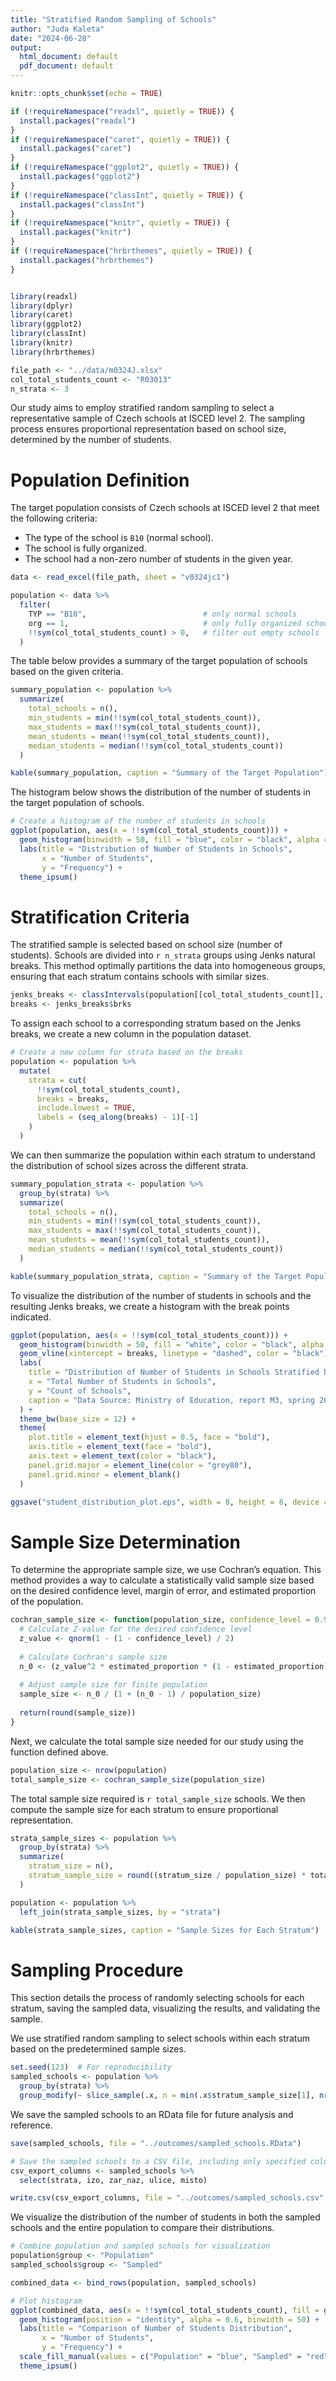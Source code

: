 ```yaml
---
title: "Stratified Random Sampling of Schools"
author: "Juda Kaleta"
date: "2024-06-28"
output:
  html_document: default
  pdf_document: default
---
```


```r
knitr::opts_chunk$set(echo = TRUE)

if (!requireNamespace("readxl", quietly = TRUE)) {
  install.packages("readxl")
}
if (!requireNamespace("caret", quietly = TRUE)) {
  install.packages("caret")
}
if (!requireNamespace("ggplot2", quietly = TRUE)) {
  install.packages("ggplot2")
}
if (!requireNamespace("classInt", quietly = TRUE)) {
  install.packages("classInt")
}
if (!requireNamespace("knitr", quietly = TRUE)) {
  install.packages("knitr")
}
if (!requireNamespace("hrbrthemes", quietly = TRUE)) {
  install.packages("hrbrthemes")
}


library(readxl)
library(dplyr)
library(caret)
library(ggplot2)
library(classInt)
library(knitr)
library(hrbrthemes)
```

```r
file_path <- "../data/m0324J.xlsx"
col_total_students_count <- "R03013"
n_strata <- 3
```

Our study aims to employ stratified random sampling to select a representative sample of Czech schools at ISCED level 2. The sampling process ensures proportional representation based on school size, determined by the number of students.

# Population Definition

The target population consists of Czech schools at ISCED level 2 that meet the following criteria:

-   The type of the school is `B10` (normal school).
-   The school is fully organized.
-   The school had a non-zero number of students in the given year.

```r
data <- read_excel(file_path, sheet = "v0324jc1")

population <- data %>%
  filter(
    TYP == "B10",                          # only normal schools
    org == 1,                              # only fully organized schools
    !!sym(col_total_students_count) > 0,   # filter out empty schools
  )
```

The table below provides a summary of the target population of schools based on the given criteria.

```r
summary_population <- population %>%
  summarize(
    total_schools = n(),
    min_students = min(!!sym(col_total_students_count)),
    max_students = max(!!sym(col_total_students_count)),
    mean_students = mean(!!sym(col_total_students_count)),
    median_students = median(!!sym(col_total_students_count))
  )

kable(summary_population, caption = "Summary of the Target Population")
```

The histogram below shows the distribution of the number of students in the target population of schools.

```r
# Create a histogram of the number of students in schools
ggplot(population, aes(x = !!sym(col_total_students_count))) +
  geom_histogram(binwidth = 50, fill = "blue", color = "black", alpha = 0.7) +
  labs(title = "Distribution of Number of Students in Schools",
       x = "Number of Students",
       y = "Frequency") +
  theme_ipsum()
```

# Stratification Criteria

The stratified sample is selected based on school size (number of students). Schools are divided into `r n_strata` groups using Jenks natural breaks. This method optimally partitions the data into homogeneous groups, ensuring that each stratum contains schools with similar sizes.

```r
jenks_breaks <- classIntervals(population[[col_total_students_count]], n = n_strata, style = "jenks")
breaks <- jenks_breaks$brks
```

To assign each school to a corresponding stratum based on the Jenks breaks, we create a new column in the population dataset.

```r
# Create a new column for strata based on the breaks
population <- population %>%
  mutate(
    strata = cut(
      !!sym(col_total_students_count), 
      breaks = breaks, 
      include.lowest = TRUE, 
      labels = (seq_along(breaks) - 1)[-1]
    )
  )
```

We can then summarize the population within each stratum to understand the distribution of school sizes across the different strata.

```r
summary_population_strata <- population %>%
  group_by(strata) %>%
  summarize(
    total_schools = n(),
    min_students = min(!!sym(col_total_students_count)),
    max_students = max(!!sym(col_total_students_count)),
    mean_students = mean(!!sym(col_total_students_count)),
    median_students = median(!!sym(col_total_students_count))
  )

kable(summary_population_strata, caption = "Summary of the Target Population by Strata")
```

To visualize the distribution of the number of students in schools and the resulting Jenks breaks, we create a histogram with the break points indicated.

```r
ggplot(population, aes(x = !!sym(col_total_students_count))) +
  geom_histogram(binwidth = 50, fill = "white", color = "black", alpha = 1) +
  geom_vline(xintercept = breaks, linetype = "dashed", color = "black") +
  labs(
    title = "Distribution of Number of Students in Schools Stratified by Jenks Breaks",
    x = "Total Number of Students in Schools",
    y = "Count of Schools",
    caption = "Data Source: Ministry of Education, report M3, spring 2024"
  ) +
  theme_bw(base_size = 12) +
  theme(
    plot.title = element_text(hjust = 0.5, face = "bold"),
    axis.title = element_text(face = "bold"),
    axis.text = element_text(color = "black"),
    panel.grid.major = element_line(color = "grey80"),
    panel.grid.minor = element_blank()
  )

ggsave("student_distribution_plot.eps", width = 8, height = 6, device = "eps")
```


# Sample Size Determination

To determine the appropriate sample size, we use Cochran's equation. This method provides a way to calculate a statistically valid sample size based on the desired confidence level, margin of error, and estimated proportion of the population.

```r
cochran_sample_size <- function(population_size, confidence_level = 0.95, margin_of_error = 0.05, estimated_proportion = 0.5) {
  # Calculate Z-value for the desired confidence level
  z_value <- qnorm(1 - (1 - confidence_level) / 2)
  
  # Calculate Cochran's sample size
  n_0 <- (z_value^2 * estimated_proportion * (1 - estimated_proportion)) / (margin_of_error^2)
  
  # Adjust sample size for finite population
  sample_size <- n_0 / (1 + (n_0 - 1) / population_size)
  
  return(round(sample_size))
}
```


Next, we calculate the total sample size needed for our study using the function defined above.

```r
population_size <- nrow(population)
total_sample_size <- cochran_sample_size(population_size)
```

The total sample size required is `r total_sample_size` schools. We then compute the sample size for each stratum to ensure proportional representation.

```r
strata_sample_sizes <- population %>%
  group_by(strata) %>%
  summarize(
    stratum_size = n(),
    stratum_sample_size = round((stratum_size / population_size) * total_sample_size)
  )

population <- population %>%
  left_join(strata_sample_sizes, by = "strata")

kable(strata_sample_sizes, caption = "Sample Sizes for Each Stratum")
```


# Sampling Procedure

This section details the process of randomly selecting schools for each stratum, saving the sampled data, visualizing the results, and validating the sample. 

We use stratified random sampling to select schools within each stratum based on the predetermined sample sizes.

```r
set.seed(123)  # For reproducibility
sampled_schools <- population %>%
  group_by(strata) %>%
  group_modify(~ slice_sample(.x, n = min(.x$stratum_sample_size[1], nrow(.x))))
```

We save the sampled schools to an RData file for future analysis and reference.

```r
save(sampled_schools, file = "../outcomes/sampled_schools.RData")

# Save the sampled schools to a CSV file, including only specified columns
csv_export_columns <- sampled_schools %>%
  select(strata, izo, zar_naz, ulice, misto)

write.csv(csv_export_columns, file = "../outcomes/sampled_schools.csv", row.names = FALSE)
``` 

We visualize the distribution of the number of students in both the sampled schools and the entire population to compare their distributions.

```r
# Combine population and sampled schools for visualization
population$group <- "Population"
sampled_schools$group <- "Sampled"

combined_data <- bind_rows(population, sampled_schools)

# Plot histogram
ggplot(combined_data, aes(x = !!sym(col_total_students_count), fill = group)) +
  geom_histogram(position = "identity", alpha = 0.6, binwidth = 50) +
  labs(title = "Comparison of Number of Students Distribution",
       x = "Number of Students",
       y = "Frequency") +
  scale_fill_manual(values = c("Population" = "blue", "Sampled" = "red")) +
  theme_ipsum()
```
